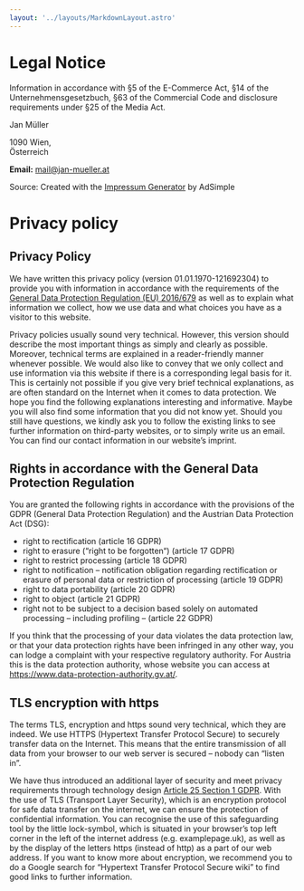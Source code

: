 ```yaml
---
layout: '../layouts/MarkdownLayout.astro'
---
```


# Legal Notice

Information in accordance with §5 of the E-Commerce Act, §14 of the Unternehmensgesetzbuch, §63 of the Commercial Code and disclosure requirements under §25 of the Media Act.

Jan Müller

1090 Wien,\
Österreich

**Email:** mail@jan-mueller.at

Source: Created with the [Impressum Generator](https://www.adsimple.at/impressum-generator/) by AdSimple

# Privacy policy

## Privacy Policy

We have written this privacy policy (version 01.01.1970-121692304) to provide you with information in accordance with the requirements of the [General Data Protection Regulation (EU) 2016/679](https://eur-lex.europa.eu/legal-content/EN/ALL/?uri=celex%3A32016R0679&amp%3Btid=%5Badsimpletextid]) as well as to explain what information we collect, how we use data and what choices you have as a visitor to this website.

Privacy policies usually sound very technical. However, this version should describe the most important things as simply and clearly as possible. Moreover, technical terms are explained in a reader-friendly manner whenever possible. We would also like to convey that we only collect and use information via this website if there is a corresponding legal basis for it. This is certainly not possible if you give very brief technical explanations, as are often standard on the Internet when it comes to data protection. We hope you find the following explanations interesting and informative. Maybe you will also find some information that you did not know yet.
Should you still have questions, we kindly ask you to follow the existing links to see further information on third-party websites, or to simply write us an email. You can find our contact information in our website’s imprint.

## Rights in accordance with the General Data Protection Regulation

You are granted the following rights in accordance with the provisions of the GDPR (General Data Protection Regulation) and the Austrian Data Protection Act (DSG):

- right to rectification (article 16 GDPR)
- right to erasure (“right to be forgotten“) (article 17 GDPR)
- right to restrict processing (article 18 GDPR)
- right to notification – notification obligation regarding rectification or erasure of personal data or restriction of processing (article 19 GDPR)
- right to data portability (article 20 GDPR)
- right to object (article 21 GDPR)
- right not to be subject to a decision based solely on automated processing – including profiling – (article 22 GDPR)

If you think that the processing of your data violates the data protection law, or that your data protection rights have been infringed in any other way, you can lodge a complaint with your respective regulatory authority. For Austria this is the data protection authority, whose website you can access at https://www.data-protection-authority.gv.at/.

## TLS encryption with https

The terms TLS, encryption and https sound very technical, which they are indeed. We use HTTPS (Hypertext Transfer Protocol Secure) to securely transfer data on the Internet.
This means that the entire transmission of all data from your browser to our web server is secured – nobody can “listen in”.

We have thus introduced an additional layer of security and meet privacy requirements through technology design [Article 25 Section 1 GDPR](https://eur-lex.europa.eu/legal-content/en/TXT/HTML/?uri=CELEX:32016R0679&from=EN&tid=121692304). With the use of TLS (Transport Layer Security), which is an encryption protocol for safe data transfer on the internet, we can ensure the protection of confidential information.
You can recognise the use of this safeguarding tool by the little lock-symbol, which is situated in your browser’s top left corner in the left of the internet address (e.g. examplepage.uk), as well as by the display of the letters https (instead of http) as a part of our web address.
If you want to know more about encryption, we recommend you to do a Google search for “Hypertext Transfer Protocol Secure wiki” to find good links to further information.

